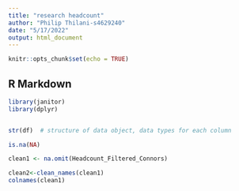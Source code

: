 ```yaml
---
title: "research headcount"
author: "Philip Thilani-s4629240"
date: "5/17/2022"
output: html_document
---
```


```r
knitr::opts_chunk$set(echo = TRUE)
```

## R Markdown

```r
library(janitor)
library(dplyr)


str(df)  # structure of data object, data types for each column

is.na(NA)

clean1 <- na.omit(Headcount_Filtered_Connors)

clean2<-clean_names(clean1)
colnames(clean1)



```

